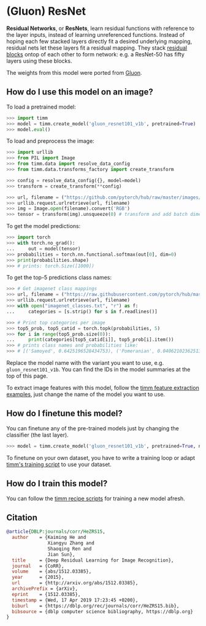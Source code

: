 # (Gluon) ResNet

**Residual Networks**, or **ResNets**, learn residual functions with reference to the layer inputs, instead of learning unreferenced functions. Instead of hoping each few stacked layers directly fit a desired underlying mapping, residual nets let these layers fit a residual mapping. They stack [residual blocks](https://paperswithcode.com/method/residual-block) ontop of each other to form network: e.g. a ResNet-50 has fifty layers using these blocks. 

The weights from this model were ported from [Gluon](https://cv.gluon.ai/model_zoo/classification.html).

## How do I use this model on an image?

To load a pretrained model:

```py
>>> import timm
>>> model = timm.create_model('gluon_resnet101_v1b', pretrained=True)
>>> model.eval()
```

To load and preprocess the image:

```py 
>>> import urllib
>>> from PIL import Image
>>> from timm.data import resolve_data_config
>>> from timm.data.transforms_factory import create_transform

>>> config = resolve_data_config({}, model=model)
>>> transform = create_transform(**config)

>>> url, filename = ("https://github.com/pytorch/hub/raw/master/images/dog.jpg", "dog.jpg")
>>> urllib.request.urlretrieve(url, filename)
>>> img = Image.open(filename).convert('RGB')
>>> tensor = transform(img).unsqueeze(0) # transform and add batch dimension
```

To get the model predictions:

```py
>>> import torch
>>> with torch.no_grad():
...     out = model(tensor)
>>> probabilities = torch.nn.functional.softmax(out[0], dim=0)
>>> print(probabilities.shape)
>>> # prints: torch.Size([1000])
```

To get the top-5 predictions class names:

```py
>>> # Get imagenet class mappings
>>> url, filename = ("https://raw.githubusercontent.com/pytorch/hub/master/imagenet_classes.txt", "imagenet_classes.txt")
>>> urllib.request.urlretrieve(url, filename) 
>>> with open("imagenet_classes.txt", "r") as f:
...     categories = [s.strip() for s in f.readlines()]

>>> # Print top categories per image
>>> top5_prob, top5_catid = torch.topk(probabilities, 5)
>>> for i in range(top5_prob.size(0)):
...     print(categories[top5_catid[i]], top5_prob[i].item())
>>> # prints class names and probabilities like:
>>> # [('Samoyed', 0.6425196528434753), ('Pomeranian', 0.04062102362513542), ('keeshond', 0.03186424449086189), ('white wolf', 0.01739676296710968), ('Eskimo dog', 0.011717947199940681)]
```

Replace the model name with the variant you want to use, e.g. `gluon_resnet101_v1b`. You can find the IDs in the model summaries at the top of this page.

To extract image features with this model, follow the [timm feature extraction examples](../feature_extraction), just change the name of the model you want to use.

## How do I finetune this model?

You can finetune any of the pre-trained models just by changing the classifier (the last layer).

```py
>>> model = timm.create_model('gluon_resnet101_v1b', pretrained=True, num_classes=NUM_FINETUNE_CLASSES)
```
To finetune on your own dataset, you have to write a training loop or adapt [timm's training
script](https://github.com/rwightman/pytorch-image-models/blob/master/train.py) to use your dataset.

## How do I train this model?

You can follow the [timm recipe scripts](../scripts) for training a new model afresh.

## Citation

```BibTeX
@article{DBLP:journals/corr/HeZRS15,
  author    = {Kaiming He and
               Xiangyu Zhang and
               Shaoqing Ren and
               Jian Sun},
  title     = {Deep Residual Learning for Image Recognition},
  journal   = {CoRR},
  volume    = {abs/1512.03385},
  year      = {2015},
  url       = {http://arxiv.org/abs/1512.03385},
  archivePrefix = {arXiv},
  eprint    = {1512.03385},
  timestamp = {Wed, 17 Apr 2019 17:23:45 +0200},
  biburl    = {https://dblp.org/rec/journals/corr/HeZRS15.bib},
  bibsource = {dblp computer science bibliography, https://dblp.org}
}
```

<!--
Type: model-index
Collections:
- Name: Gloun ResNet
  Paper:
    Title: Deep Residual Learning for Image Recognition
    URL: https://paperswithcode.com/paper/deep-residual-learning-for-image-recognition
Models:
- Name: gluon_resnet101_v1b
  In Collection: Gloun ResNet
  Metadata:
    FLOPs: 10068547584
    Parameters: 44550000
    File Size: 178723172
    Architecture:
    - 1x1 Convolution
    - Batch Normalization
    - Bottleneck Residual Block
    - Convolution
    - Global Average Pooling
    - Max Pooling
    - ReLU
    - Residual Block
    - Residual Connection
    - Softmax
    Tasks:
    - Image Classification
    Training Data:
    - ImageNet
    ID: gluon_resnet101_v1b
    Crop Pct: '0.875'
    Image Size: '224'
    Interpolation: bicubic
  Code: https://github.com/rwightman/pytorch-image-models/blob/d8e69206be253892b2956341fea09fdebfaae4e3/timm/models/gluon_resnet.py#L89
  Weights: https://github.com/rwightman/pytorch-pretrained-gluonresnet/releases/download/v0.1/gluon_resnet101_v1b-3b017079.pth
  Results:
  - Task: Image Classification
    Dataset: ImageNet
    Metrics:
      Top 1 Accuracy: 79.3%
      Top 5 Accuracy: 94.53%
- Name: gluon_resnet101_v1c
  In Collection: Gloun ResNet
  Metadata:
    FLOPs: 10376567296
    Parameters: 44570000
    File Size: 178802575
    Architecture:
    - 1x1 Convolution
    - Batch Normalization
    - Bottleneck Residual Block
    - Convolution
    - Global Average Pooling
    - Max Pooling
    - ReLU
    - Residual Block
    - Residual Connection
    - Softmax
    Tasks:
    - Image Classification
    Training Data:
    - ImageNet
    ID: gluon_resnet101_v1c
    Crop Pct: '0.875'
    Image Size: '224'
    Interpolation: bicubic
  Code: https://github.com/rwightman/pytorch-image-models/blob/d8e69206be253892b2956341fea09fdebfaae4e3/timm/models/gluon_resnet.py#L113
  Weights: https://github.com/rwightman/pytorch-pretrained-gluonresnet/releases/download/v0.1/gluon_resnet101_v1c-1f26822a.pth
  Results:
  - Task: Image Classification
    Dataset: ImageNet
    Metrics:
      Top 1 Accuracy: 79.53%
      Top 5 Accuracy: 94.59%
- Name: gluon_resnet101_v1d
  In Collection: Gloun ResNet
  Metadata:
    FLOPs: 10377018880
    Parameters: 44570000
    File Size: 178802755
    Architecture:
    - 1x1 Convolution
    - Batch Normalization
    - Bottleneck Residual Block
    - Convolution
    - Global Average Pooling
    - Max Pooling
    - ReLU
    - Residual Block
    - Residual Connection
    - Softmax
    Tasks:
    - Image Classification
    Training Data:
    - ImageNet
    ID: gluon_resnet101_v1d
    Crop Pct: '0.875'
    Image Size: '224'
    Interpolation: bicubic
  Code: https://github.com/rwightman/pytorch-image-models/blob/d8e69206be253892b2956341fea09fdebfaae4e3/timm/models/gluon_resnet.py#L138
  Weights: https://github.com/rwightman/pytorch-pretrained-gluonresnet/releases/download/v0.1/gluon_resnet101_v1d-0f9c8644.pth
  Results:
  - Task: Image Classification
    Dataset: ImageNet
    Metrics:
      Top 1 Accuracy: 80.4%
      Top 5 Accuracy: 95.02%
- Name: gluon_resnet101_v1s
  In Collection: Gloun ResNet
  Metadata:
    FLOPs: 11805511680
    Parameters: 44670000
    File Size: 179221777
    Architecture:
    - 1x1 Convolution
    - Batch Normalization
    - Bottleneck Residual Block
    - Convolution
    - Global Average Pooling
    - Max Pooling
    - ReLU
    - Residual Block
    - Residual Connection
    - Softmax
    Tasks:
    - Image Classification
    Training Data:
    - ImageNet
    ID: gluon_resnet101_v1s
    Crop Pct: '0.875'
    Image Size: '224'
    Interpolation: bicubic
  Code: https://github.com/rwightman/pytorch-image-models/blob/d8e69206be253892b2956341fea09fdebfaae4e3/timm/models/gluon_resnet.py#L166
  Weights: https://github.com/rwightman/pytorch-pretrained-gluonresnet/releases/download/v0.1/gluon_resnet101_v1s-60fe0cc1.pth
  Results:
  - Task: Image Classification
    Dataset: ImageNet
    Metrics:
      Top 1 Accuracy: 80.29%
      Top 5 Accuracy: 95.16%
- Name: gluon_resnet152_v1b
  In Collection: Gloun ResNet
  Metadata:
    FLOPs: 14857660416
    Parameters: 60190000
    File Size: 241534001
    Architecture:
    - 1x1 Convolution
    - Batch Normalization
    - Bottleneck Residual Block
    - Convolution
    - Global Average Pooling
    - Max Pooling
    - ReLU
    - Residual Block
    - Residual Connection
    - Softmax
    Tasks:
    - Image Classification
    Training Data:
    - ImageNet
    ID: gluon_resnet152_v1b
    Crop Pct: '0.875'
    Image Size: '224'
    Interpolation: bicubic
  Code: https://github.com/rwightman/pytorch-image-models/blob/d8e69206be253892b2956341fea09fdebfaae4e3/timm/models/gluon_resnet.py#L97
  Weights: https://github.com/rwightman/pytorch-pretrained-gluonresnet/releases/download/v0.1/gluon_resnet152_v1b-c1edb0dd.pth
  Results:
  - Task: Image Classification
    Dataset: ImageNet
    Metrics:
      Top 1 Accuracy: 79.69%
      Top 5 Accuracy: 94.73%
- Name: gluon_resnet152_v1c
  In Collection: Gloun ResNet
  Metadata:
    FLOPs: 15165680128
    Parameters: 60210000
    File Size: 241613404
    Architecture:
    - 1x1 Convolution
    - Batch Normalization
    - Bottleneck Residual Block
    - Convolution
    - Global Average Pooling
    - Max Pooling
    - ReLU
    - Residual Block
    - Residual Connection
    - Softmax
    Tasks:
    - Image Classification
    Training Data:
    - ImageNet
    ID: gluon_resnet152_v1c
    Crop Pct: '0.875'
    Image Size: '224'
    Interpolation: bicubic
  Code: https://github.com/rwightman/pytorch-image-models/blob/d8e69206be253892b2956341fea09fdebfaae4e3/timm/models/gluon_resnet.py#L121
  Weights: https://github.com/rwightman/pytorch-pretrained-gluonresnet/releases/download/v0.1/gluon_resnet152_v1c-a3bb0b98.pth
  Results:
  - Task: Image Classification
    Dataset: ImageNet
    Metrics:
      Top 1 Accuracy: 79.91%
      Top 5 Accuracy: 94.85%
- Name: gluon_resnet152_v1d
  In Collection: Gloun ResNet
  Metadata:
    FLOPs: 15166131712
    Parameters: 60210000
    File Size: 241613584
    Architecture:
    - 1x1 Convolution
    - Batch Normalization
    - Bottleneck Residual Block
    - Convolution
    - Global Average Pooling
    - Max Pooling
    - ReLU
    - Residual Block
    - Residual Connection
    - Softmax
    Tasks:
    - Image Classification
    Training Data:
    - ImageNet
    ID: gluon_resnet152_v1d
    Crop Pct: '0.875'
    Image Size: '224'
    Interpolation: bicubic
  Code: https://github.com/rwightman/pytorch-image-models/blob/d8e69206be253892b2956341fea09fdebfaae4e3/timm/models/gluon_resnet.py#L147
  Weights: https://github.com/rwightman/pytorch-pretrained-gluonresnet/releases/download/v0.1/gluon_resnet152_v1d-bd354e12.pth
  Results:
  - Task: Image Classification
    Dataset: ImageNet
    Metrics:
      Top 1 Accuracy: 80.48%
      Top 5 Accuracy: 95.2%
- Name: gluon_resnet152_v1s
  In Collection: Gloun ResNet
  Metadata:
    FLOPs: 16594624512
    Parameters: 60320000
    File Size: 242032606
    Architecture:
    - 1x1 Convolution
    - Batch Normalization
    - Bottleneck Residual Block
    - Convolution
    - Global Average Pooling
    - Max Pooling
    - ReLU
    - Residual Block
    - Residual Connection
    - Softmax
    Tasks:
    - Image Classification
    Training Data:
    - ImageNet
    ID: gluon_resnet152_v1s
    Crop Pct: '0.875'
    Image Size: '224'
    Interpolation: bicubic
  Code: https://github.com/rwightman/pytorch-image-models/blob/d8e69206be253892b2956341fea09fdebfaae4e3/timm/models/gluon_resnet.py#L175
  Weights: https://github.com/rwightman/pytorch-pretrained-gluonresnet/releases/download/v0.1/gluon_resnet152_v1s-dcc41b81.pth
  Results:
  - Task: Image Classification
    Dataset: ImageNet
    Metrics:
      Top 1 Accuracy: 81.02%
      Top 5 Accuracy: 95.42%
- Name: gluon_resnet18_v1b
  In Collection: Gloun ResNet
  Metadata:
    FLOPs: 2337073152
    Parameters: 11690000
    File Size: 46816736
    Architecture:
    - 1x1 Convolution
    - Batch Normalization
    - Bottleneck Residual Block
    - Convolution
    - Global Average Pooling
    - Max Pooling
    - ReLU
    - Residual Block
    - Residual Connection
    - Softmax
    Tasks:
    - Image Classification
    Training Data:
    - ImageNet
    ID: gluon_resnet18_v1b
    Crop Pct: '0.875'
    Image Size: '224'
    Interpolation: bicubic
  Code: https://github.com/rwightman/pytorch-image-models/blob/d8e69206be253892b2956341fea09fdebfaae4e3/timm/models/gluon_resnet.py#L65
  Weights: https://github.com/rwightman/pytorch-pretrained-gluonresnet/releases/download/v0.1/gluon_resnet18_v1b-0757602b.pth
  Results:
  - Task: Image Classification
    Dataset: ImageNet
    Metrics:
      Top 1 Accuracy: 70.84%
      Top 5 Accuracy: 89.76%
- Name: gluon_resnet34_v1b
  In Collection: Gloun ResNet
  Metadata:
    FLOPs: 4718469120
    Parameters: 21800000
    File Size: 87295112
    Architecture:
    - 1x1 Convolution
    - Batch Normalization
    - Bottleneck Residual Block
    - Convolution
    - Global Average Pooling
    - Max Pooling
    - ReLU
    - Residual Block
    - Residual Connection
    - Softmax
    Tasks:
    - Image Classification
    Training Data:
    - ImageNet
    ID: gluon_resnet34_v1b
    Crop Pct: '0.875'
    Image Size: '224'
    Interpolation: bicubic
  Code: https://github.com/rwightman/pytorch-image-models/blob/d8e69206be253892b2956341fea09fdebfaae4e3/timm/models/gluon_resnet.py#L73
  Weights: https://github.com/rwightman/pytorch-pretrained-gluonresnet/releases/download/v0.1/gluon_resnet34_v1b-c6d82d59.pth
  Results:
  - Task: Image Classification
    Dataset: ImageNet
    Metrics:
      Top 1 Accuracy: 74.59%
      Top 5 Accuracy: 92.0%
- Name: gluon_resnet50_v1b
  In Collection: Gloun ResNet
  Metadata:
    FLOPs: 5282531328
    Parameters: 25560000
    File Size: 102493763
    Architecture:
    - 1x1 Convolution
    - Batch Normalization
    - Bottleneck Residual Block
    - Convolution
    - Global Average Pooling
    - Max Pooling
    - ReLU
    - Residual Block
    - Residual Connection
    - Softmax
    Tasks:
    - Image Classification
    Training Data:
    - ImageNet
    ID: gluon_resnet50_v1b
    Crop Pct: '0.875'
    Image Size: '224'
    Interpolation: bicubic
  Code: https://github.com/rwightman/pytorch-image-models/blob/d8e69206be253892b2956341fea09fdebfaae4e3/timm/models/gluon_resnet.py#L81
  Weights: https://github.com/rwightman/pytorch-pretrained-gluonresnet/releases/download/v0.1/gluon_resnet50_v1b-0ebe02e2.pth
  Results:
  - Task: Image Classification
    Dataset: ImageNet
    Metrics:
      Top 1 Accuracy: 77.58%
      Top 5 Accuracy: 93.72%
- Name: gluon_resnet50_v1c
  In Collection: Gloun ResNet
  Metadata:
    FLOPs: 5590551040
    Parameters: 25580000
    File Size: 102573166
    Architecture:
    - 1x1 Convolution
    - Batch Normalization
    - Bottleneck Residual Block
    - Convolution
    - Global Average Pooling
    - Max Pooling
    - ReLU
    - Residual Block
    - Residual Connection
    - Softmax
    Tasks:
    - Image Classification
    Training Data:
    - ImageNet
    ID: gluon_resnet50_v1c
    Crop Pct: '0.875'
    Image Size: '224'
    Interpolation: bicubic
  Code: https://github.com/rwightman/pytorch-image-models/blob/d8e69206be253892b2956341fea09fdebfaae4e3/timm/models/gluon_resnet.py#L105
  Weights: https://github.com/rwightman/pytorch-pretrained-gluonresnet/releases/download/v0.1/gluon_resnet50_v1c-48092f55.pth
  Results:
  - Task: Image Classification
    Dataset: ImageNet
    Metrics:
      Top 1 Accuracy: 78.01%
      Top 5 Accuracy: 93.99%
- Name: gluon_resnet50_v1d
  In Collection: Gloun ResNet
  Metadata:
    FLOPs: 5591002624
    Parameters: 25580000
    File Size: 102573346
    Architecture:
    - 1x1 Convolution
    - Batch Normalization
    - Bottleneck Residual Block
    - Convolution
    - Global Average Pooling
    - Max Pooling
    - ReLU
    - Residual Block
    - Residual Connection
    - Softmax
    Tasks:
    - Image Classification
    Training Data:
    - ImageNet
    ID: gluon_resnet50_v1d
    Crop Pct: '0.875'
    Image Size: '224'
    Interpolation: bicubic
  Code: https://github.com/rwightman/pytorch-image-models/blob/d8e69206be253892b2956341fea09fdebfaae4e3/timm/models/gluon_resnet.py#L129
  Weights: https://github.com/rwightman/pytorch-pretrained-gluonresnet/releases/download/v0.1/gluon_resnet50_v1d-818a1b1b.pth
  Results:
  - Task: Image Classification
    Dataset: ImageNet
    Metrics:
      Top 1 Accuracy: 79.06%
      Top 5 Accuracy: 94.46%
- Name: gluon_resnet50_v1s
  In Collection: Gloun ResNet
  Metadata:
    FLOPs: 7019495424
    Parameters: 25680000
    File Size: 102992368
    Architecture:
    - 1x1 Convolution
    - Batch Normalization
    - Bottleneck Residual Block
    - Convolution
    - Global Average Pooling
    - Max Pooling
    - ReLU
    - Residual Block
    - Residual Connection
    - Softmax
    Tasks:
    - Image Classification
    Training Data:
    - ImageNet
    ID: gluon_resnet50_v1s
    Crop Pct: '0.875'
    Image Size: '224'
    Interpolation: bicubic
  Code: https://github.com/rwightman/pytorch-image-models/blob/d8e69206be253892b2956341fea09fdebfaae4e3/timm/models/gluon_resnet.py#L156
  Weights: https://github.com/rwightman/pytorch-pretrained-gluonresnet/releases/download/v0.1/gluon_resnet50_v1s-1762acc0.pth
  Results:
  - Task: Image Classification
    Dataset: ImageNet
    Metrics:
      Top 1 Accuracy: 78.7%
      Top 5 Accuracy: 94.25%
-->